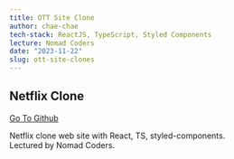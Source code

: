 ```yaml
---
title: OTT Site Clone
author: chae-chae
tech-stack: ReactJS, TypeScript, Styled Components
lecture: Nomad Coders
date: "2023-11-22"
slug: ott-site-clones
---
```


## Netflix Clone

[Go To Github](https://github.com/chae-chae/my-mini-netflix)

Netflix clone web site with React, TS, styled-components.  
Lectured by Nomad Coders.
